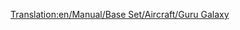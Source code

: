 [[Translation:en/Manual/Base Set/Aircraft/Guru Galaxy]]

{{en/Aircraft|Name=Guru Galaxy
|Image=[[File:en/LockheedTristar.png|Guru Galaxy]]
|Cost=51.269 (102,538)
|Speed=947 kph (592 MPH)
|Annual=6.328 (12,656)
|Designed=1969
|Lifespan=20
|Capacity=240 passengers & 35 bags of mail
|Description=Three engined plane. High capacity.
|Real-lifeWikilink=Lockheed L-1011
|Real-life=Lockheed Tristar
}}